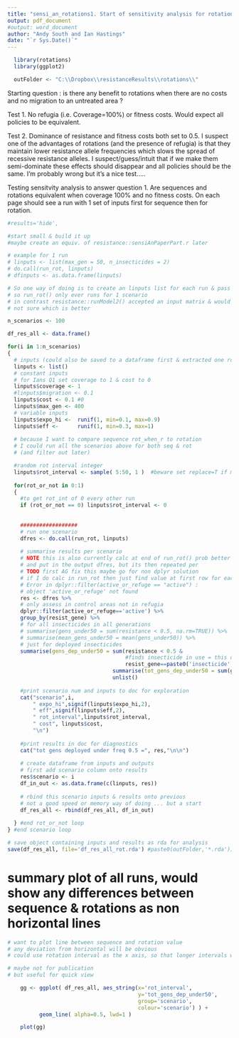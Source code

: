 ```yaml
---
title: "sensi_an_rotations1. Start of sensitivity analysis for rotations."
output: pdf_document
#output: word_document
author: "Andy South and Ian Hastings"
date: "`r Sys.Date()`"
---
```



```r
  library(rotations)
  library(ggplot2)

  outFolder <- "C:\\Dropbox\\resistanceResults\\rotations\\"
```

Starting question : is there any benefit to rotations when there are no costs and no migration to an untreated area ?

Test 1. No refugia (i.e. Coverage=100%) or fitness costs. Would expect all policies to be equivalent.

Test 2. Dominance of resistance and fitness costs both set to 0.5.
I suspect one of the advantages of rotations (and the presence of refugia) is that they maintain lower resistance allele frequencies which slows the spread of recessive resistance alleles. I suspect/guess/intuit that if we make them semi-dominate these effects should disappear and all policies should be the same. I’m probably wrong but it’s a nice test…..


Testing sensitvity analysis to answer question 1. Are sequences and rotations equivalent when coverage 100% and no fitness costs. On each page should see a run with 1 set of inputs first for sequence then for rotation.

\pagebreak

```r
#results='hide',

#start small & build it up
#maybe create an equiv. of resistance::sensiAnPaperPart.r later

# example for 1 run
# linputs <- list(max_gen = 50, n_insecticides = 2)
# do.call(run_rot, linputs)
# dfinputs <- as.data.frame(linputs)

# So one way of doing is to create an linputs list for each run & pass to run_rot()
# so run_rot() only ever runs for 1 scenario
# in contrast resistance::runModel2() accepted an input matrix & would run for multiple scenarios
# not sure which is better

n_scenarios <- 100

df_res_all <- data.frame()

for(i in 1:n_scenarios)
{
  # inputs (could also be saved to a dataframe first & extracted one row at a time)
  linputs <- list()
  # constant inputs
  # for Ians Q1 set coverage to 1 & cost to 0 
  linputs$coverage <- 1
  #linputs$migration <- 0.1
  linputs$cost <- 0.1 #0
  linputs$max_gen <- 400
  # variable inputs
  linputs$expo_hi <-  runif(1, min=0.1, max=0.9)
  linputs$eff <-      runif(1, min=0.3, max=1)
  
  # because I want to compare sequence rot_when_r to rotation
  # I could run all the scenarios above for both seq & rot
  # (and filter out later)

  #random rot interval integer
  linputs$rot_interval <- sample( 5:50, 1 )  #beware set replace=T if more than 1
    
  for(rot_or_not in 0:1)
  {  
    #to get rot_int of 0 every other run
    if (rot_or_not == 0) linputs$rot_interval <- 0
    
    
    ##################
    # run one scenario
    dfres <- do.call(run_rot, linputs)
    
    # summarise results per scenario
    # NOTE this is also currently calc at end of run_rot() prob better to calc there
    # and put in the output dfres, but its then repeated per 
    # TODO first AG fix this maybe go for non dplyr solution
    # if I do calc in run_rot then just find value at first row for each gene
    # Error in dplyr::filter(active_or_refuge == "active") : 
    # object 'active_or_refuge' not found
    res <- dfres %>%
    # only assess in control areas not in refugia  
    dplyr::filter(active_or_refuge=='active') %>%
    group_by(resist_gene) %>%
    # for all insecticides in all generations  
    # summarise(gens_under50 = sum(resistance < 0.5, na.rm=TRUE)) %>%
    # summarise(mean_gens_under50 = mean(gens_under50)) %>%
    # just for deployed insecticides 
    summarise(gens_dep_under50 = sum(resistance < 0.5 &
                                     #finds insecticide in use = this one
                                     resist_gene==paste0('insecticide',insecticide), na.rm=TRUE)) %>%
                                 summarise(tot_gens_dep_under50 = sum(gens_dep_under50)) %>%    
                                 unlist()
    
    #print scenario num and inputs to doc for exploration
    cat("scenario",i,
        " expo_hi",signif(linputs$expo_hi,2),
        " eff",signif(linputs$eff,2),
        " rot_interval",linputs$rot_interval,
        " cost", linputs$cost,
        "\n")
    
    #print results in doc for diagnostics
    cat("tot gens deployed under freq 0.5 =", res,"\n\n")
    
    # create dataframe from inputs and outputs
    # first add scenario column onto results
    res$scenario <- i
    df_in_out <- as.data.frame(c(linputs, res))
    
    # rbind this scenario inputs & results onto previous
    # not a good speed or memory way of doing ... but a start
    df_res_all <- rbind(df_res_all, df_in_out)
    
  } #end rot_or_not loop
} #end scenario loop

# save object containing inputs and results as rda for analysis
save(df_res_all, file='df_res_all_rot.rda') #paste0(outFolder,'*.rda'))

```

\pagebreak

# summary plot of all runs, would show any differences between sequence & rotations as non horizontal lines

```r

# want to plot line between sequence and rotation value
# any deviation from horizontal will be obvious
# could use rotation interval as the x axis, so that longer intervals will be clearer

# maybe not for publication
# but useful for quick view

    gg <- ggplot( df_res_all, aes_string(x='rot_interval',
                                         y='tot_gens_dep_under50',
                                         group='scenario',
                                         colour='scenario') ) +
          geom_line( alpha=0.5, lwd=1 )

    plot(gg)

```  
